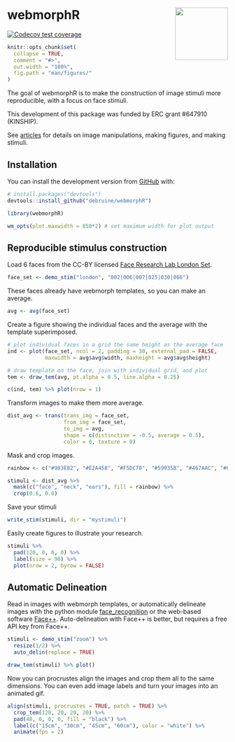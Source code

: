 # webmorphR <img src="man/figures/logo.png" align="right" alt="" width="120" />
<!-- rmarkdown v1 -->

<!-- badges: start -->
[![Codecov test coverage](https://codecov.io/gh/debruine/webmorphR/branch/master/graph/badge.svg)](https://codecov.io/gh/debruine/webmorphR?branch=master)
<!-- badges: end -->

```r
knitr::opts_chunk$set(
  collapse = TRUE,
  comment = "#>",
  out.width = "100%",
  fig.path = "man/figures/"
)
```



The goal of webmorphR is to make the construction of image stimuli more reproducible, with a focus on face stimuli.

This development of this package was funded by ERC grant #647910 (KINSHIP).

See [articles](https://debruine.github.io/webmorphR/articles/) for details on image manipulations, making figures, and making stimuli.

## Installation

You can install the development version from [GitHub](https://github.com/) with:

``` r
# install.packages("devtools")
devtools::install_github("debruine/webmorphR")
```

```r
library(webmorphR)

wm_opts(plot.maxwidth = 850*2) # set maximum width for plot output
```


## Reproducible stimulus construction

Load 6 faces from the CC-BY licensed [Face Research Lab London Set](https://doi.org/10.6084/m9.figshare.5047666.v3).

```r
face_set <- demo_stim("london", "002|006|007|025|030|066")
```

These faces already have webmorph templates, so you can make an average.

```r
avg <- avg(face_set)
```

Create a figure showing the individual faces and the average with the template superimposed.

```r
# plot individual faces in a grid the same height as the average face
ind <- plot(face_set, ncol = 2, padding = 30, external_pad = FALSE,
            maxwidth = avg$avg$width, maxheight = avg$avg$height)

# draw template on the face, join with individual grid, and plot
tem <- draw_tem(avg, pt.alpha = 0.5, line.alpha = 0.25)

c(ind, tem) %>% plot(nrow = 1)
```

Transform images to make them more average.

```r
dist_avg <- trans(trans_img = face_set, 
                  from_img = face_set, 
                  to_img = avg,
                  shape = c(distinctive = -0.5, average = 0.5),
                  color = 0, texture = 0)
```


Mask and crop images.

```r
rainbow <- c("#983E82", "#E2A458", "#F5DC70", "#59935B", "#467AAC", "#61589C") %>% rep(each = 2)

stimuli <- dist_avg %>%
  mask(c("face", "neck", "ears"), fill = rainbow) %>%
  crop(0.6, 0.8)
```

Save your stimuli

```r
write_stim(stimuli, dir = "mystimuli")
```


Easily create figures to illustrate your research.

```r
stimuli %>%
  pad(120, 0, 0, 0) %>%
  label(size = 90) %>%
  plot(nrow = 2, byrow = FALSE)
```


## Automatic Delineation

Read in images with webmorph templates, or automatically delineate images with the python module [face_recognition](https://github.com/ageitgey/face_recognition) or the web-based software [Face++](https://www.faceplusplus.com/). Auto-delineation with Face++ is better, but requires a free API key from Face++.

```r
stimuli <- demo_stim("zoom") %>% 
  resize(1/2) %>%
  auto_delin(replace = TRUE)

draw_tem(stimuli) %>% plot()
```

Now you can procrustes align the images and crop them all to the same dimensions. You can even add image labels and turn your images into an animated gif.

```r
align(stimuli, procrustes = TRUE, patch = TRUE) %>%
  crop_tem(120, 20, 20, 20) %>%
  pad(40, 0, 0, 0, fill = "black") %>%
  label(c("15cm", "30cm", "45cm", "60cm"), color = "white") %>%
  animate(fps = 2)
```





